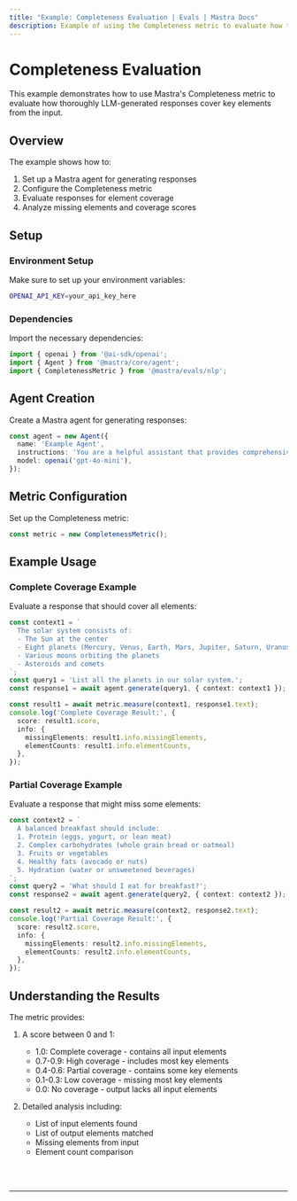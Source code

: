```yaml
---
title: "Example: Completeness Evaluation | Evals | Mastra Docs"
description: Example of using the Completeness metric to evaluate how thoroughly LLM responses cover input elements.
---
```


# Completeness Evaluation

This example demonstrates how to use Mastra's Completeness metric to evaluate how thoroughly LLM-generated responses cover key elements from the input.

## Overview

The example shows how to:

1. Set up a Mastra agent for generating responses
2. Configure the Completeness metric
3. Evaluate responses for element coverage
4. Analyze missing elements and coverage scores

## Setup

### Environment Setup

Make sure to set up your environment variables:

```bash filename=".env"
OPENAI_API_KEY=your_api_key_here
```

### Dependencies

Import the necessary dependencies:

```typescript copy showLineNumbers filename="src/index.ts"
import { openai } from '@ai-sdk/openai';
import { Agent } from '@mastra/core/agent';
import { CompletenessMetric } from '@mastra/evals/nlp';
```

## Agent Creation

Create a Mastra agent for generating responses:

```typescript copy showLineNumbers{7} filename="src/index.ts"
const agent = new Agent({
  name: 'Example Agent',
  instructions: 'You are a helpful assistant that provides comprehensive answers.',
  model: openai('gpt-4o-mini'),
});
```

## Metric Configuration

Set up the Completeness metric:

```typescript copy showLineNumbers{7} filename="src/index.ts"
const metric = new CompletenessMetric();
```

## Example Usage

### Complete Coverage Example

Evaluate a response that should cover all elements:

```typescript copy showLineNumbers filename="src/index.ts"
const context1 = `
  The solar system consists of:
  - The Sun at the center
  - Eight planets (Mercury, Venus, Earth, Mars, Jupiter, Saturn, Uranus, Neptune)
  - Various moons orbiting the planets
  - Asteroids and comets
`;
const query1 = 'List all the planets in our solar system.';
const response1 = await agent.generate(query1, { context: context1 });

const result1 = await metric.measure(context1, response1.text);
console.log('Complete Coverage Result:', {
  score: result1.score,
  info: {
    missingElements: result1.info.missingElements,
    elementCounts: result1.info.elementCounts,
  },
});
```

### Partial Coverage Example

Evaluate a response that might miss some elements:

```typescript copy showLineNumbers filename="src/index.ts"
const context2 = `
  A balanced breakfast should include:
  1. Protein (eggs, yogurt, or lean meat)
  2. Complex carbohydrates (whole grain bread or oatmeal)
  3. Fruits or vegetables
  4. Healthy fats (avocado or nuts)
  5. Hydration (water or unsweetened beverages)
`;
const query2 = 'What should I eat for breakfast?';
const response2 = await agent.generate(query2, { context: context2 });

const result2 = await metric.measure(context2, response2.text);
console.log('Partial Coverage Result:', {
  score: result2.score,
  info: {
    missingElements: result2.info.missingElements,
    elementCounts: result2.info.elementCounts,
  },
});
```

## Understanding the Results

The metric provides:

1. A score between 0 and 1:
   - 1.0: Complete coverage - contains all input elements
   - 0.7-0.9: High coverage - includes most key elements
   - 0.4-0.6: Partial coverage - contains some key elements
   - 0.1-0.3: Low coverage - missing most key elements
   - 0.0: No coverage - output lacks all input elements

2. Detailed analysis including:
   - List of input elements found
   - List of output elements matched
   - Missing elements from input
   - Element count comparison

<br />
<br />
<hr className="dark:border-[#404040] border-gray-300" />
<br />
<br />
<GithubLink
  link={
    "https://github.com/mastra-ai/mastra/blob/main/examples/basics/evals/completeness"
  }
/>
